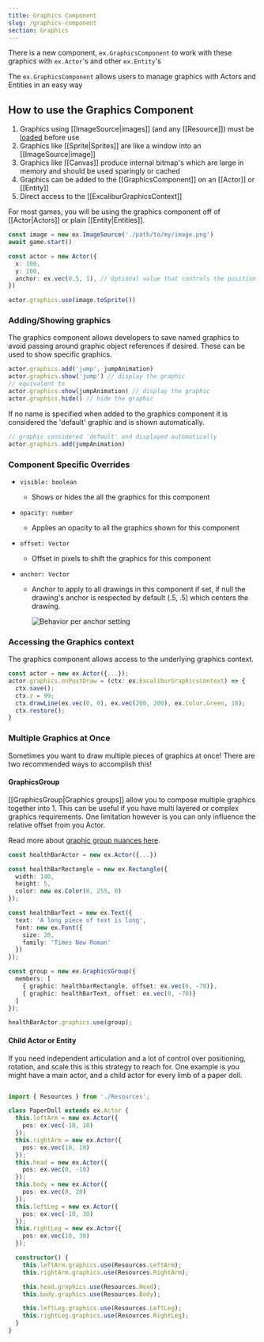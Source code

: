 ```yaml
---
title: Graphics Component
slug: /graphics-component
section: Graphics
---
```


There is a new component, `ex.GraphicsComponent` to work with these graphics with `ex.Actor`'s and other `ex.Entity`'s

The `ex.GraphicsComponent` allows users to manage graphics with Actors and Entities in an easy way

## How to use the Graphics Component

1. Graphics using [[ImageSource|images]] (and any [[Resource]]) must be [loaded](assets) before use
2. Graphics like [[Sprite|Sprites]] are like a window into an [[ImageSource|image]]
3. Graphics like [[Canvas]] produce internal bitmap's which are large in memory and should be used sparingly or cached
4. Graphics can be added to the [[GraphicsComponent]] on an [[Actor]] or [[Entity]]
5. Direct access to the [[ExcaliburGraphicsContext]]

For most games, you will be using the graphics component off of [[Actor|Actors]] or plain [[Entity|Entities]].

```typescript
const image = new ex.ImageSource('./path/to/my/image.png')
await game.start()

const actor = new Actor({
  x: 100,
  y: 100,
  anchor: ex.vec(0.5, 1), // Optional value that controls the position of the image.
})

actor.graphics.use(image.toSprite())
```

### Adding/Showing graphics

The graphics component allows developers to save named graphics to avoid passing around graphic object references if desired. These can be used to show specific graphics.

```typescript
actor.graphics.add('jump', jumpAnimation)
actor.graphics.show('jump') // display the graphic
// equivalent to
actor.graphics.show(jumpAnimation) // display the graphic
actor.graphics.hide() // hide the graphic
```

If no name is specified when added to the graphics component it is considered the 'default' graphic and is shown automatically.

```typescript
// graphic considered 'default' and displayed automatically
actor.graphics.add(jumpAnimation)
```

### Component Specific Overrides

- `visible: boolean`

  - Shows or hides the all the graphics for this component

- `opacity: number`

  - Applies an opacity to all the graphics shown for this component

- `offset: Vector`

  - Offset in pixels to shift the graphics for this component

- `anchor: Vector`

  - Anchor to apply to all drawings in this component if set, if null the drawing's anchor is respected by default (.5, .5) which centers the drawing.

    ![Behavior per anchor setting](anchor.png)

### Accessing the Graphics context

The graphics component allows access to the underlying graphics context.

```typescript
const actor = new ex.Actor({...});
actor.graphics.onPostDraw = (ctx: ex.ExcaliburGraphicsContext) => {
  ctx.save();
  ctx.z = 99;
  ctx.drawLine(ex.vec(0, 0), ex.vec(200, 200), ex.Color.Green, 10);
  ctx.restore();
}
```

### Multiple Graphics at Once

Sometimes you want to draw multiple pieces of graphics at once! There are two recommended ways to accomplish this!

#### GraphicsGroup

[[GraphicsGroup|Graphics groups]] allow you to compose multiple graphics together into 1. This can be useful if you have multi layered or complex graphics requirements. One limitation however is you can only influence the relative offset from you Actor.

Read more about [graphic group nuances here](/docs/graphics-group).

```typescript
const healthBarActor = new ex.Actor({...})

const healthBarRectangle = new ex.Rectangle({
  width: 140,
  height: 5,
  color: new ex.Color(0, 255, 0)
});

const healthBarText = new ex.Text({
  text: 'A long piece of text is long',
  font: new ex.Font({
    size: 20,
    family: 'Times New Roman'
  })
});

const group = new ex.GraphicsGroup({
  members: [
    { graphic: healthbarRectangle, offset: ex.vec(0, -70)},
    { graphic: healthBarText, offset: ex.vec(0, -70)}
  ]
});

healthBarActor.graphics.use(group);
```

#### Child Actor or Entity

If you need independent articulation and a lot of control over positioning, rotation, and scale this is this strategy to reach for. One example is you might have a main actor, and a child actor for every limb of a paper doll.

```typescript

import { Resources } from './Resources';

class PaperDoll extends ex.Actor {
  this.leftArm = new ex.Actor({
    pos: ex.vec(-10, 10)
  });
  this.rightArm = new ex.Actor({
    pos: ex.vec(10, 10)
  });
  this.head = new ex.Actor({
    pos: ex.vec(0, -10)
  });
  this.body = new ex.Actor({
    pos: ex.vec(0, 20)
  });
  this.leftLeg = new ex.Actor({
    pos: ex.vec(-10, 30)
  });
  this.rightLeg = new ex.Actor({
    pos: ex.vec(10, 30)
  });

  constructor() {
    this.leftArm.graphics.use(Resources.LeftArm);
    this.rightArm.graphics.use(Resources.RightArm);

    this.head.graphics.use(Resources.Head);
    this.body.graphics.use(Resources.Body);

    this.leftLeg.graphics.use(Resources.LeftLeg);
    this.rightLeg.graphics.use(Resources.RightLeg);
  }
}
```
